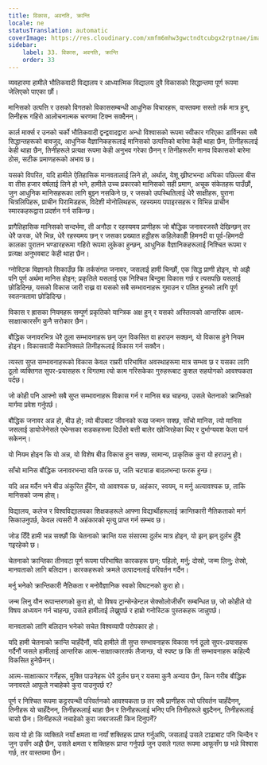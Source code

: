 ```yaml
---
title: विकास, अवनति, क्रान्ति
locale: ne
statusTranslation: automatic
coverImage: https://res.cloudinary.com/xmfm6mhw3gwctndtcubgx2rptnae/image/upload/v1740337243/small_cover_educacion_fundamental_a051170f1c.webp
sidebar:
    label: 33. विकास, अवनति, क्रान्ति
    order: 33
---
```

व्यवहारमा हामीले भौतिकवादी विद्यालय र आध्यात्मिक विद्यालय दुवै विकासको सिद्धान्तमा पूर्ण रूपमा जेलिएको पाएका छौं।

मानिसको उत्पत्ति र उसको विगतको विकाससम्बन्धी आधुनिक विचारहरू, वास्तवमा सस्तो तर्क मात्र हुन्, तिनीहरू गहिरो आलोचनात्मक चरणमा टिक्न सक्दैनन्।

कार्ल मार्क्स र उनको चर्को भौतिकवादी द्वन्द्ववादद्वारा अन्धो विश्वासको रूपमा स्वीकार गरिएका डार्विनका सबै सिद्धान्तहरूको बावजुद, आधुनिक वैज्ञानिकहरूलाई मानिसको उत्पत्तिको बारेमा केही थाहा छैन, तिनीहरूलाई केही थाहा छैन, तिनीहरूले प्रत्यक्ष रूपमा केही अनुभव गरेका छैनन् र तिनीहरूसँग मानव विकासको बारेमा ठोस, सटीक प्रमाणहरूको अभाव छ।

यसको विपरित, यदि हामीले ऐतिहासिक मानवतालाई लिने हो, अर्थात्, येशू ख्रीष्टभन्दा अघिका पछिल्ला बीस वा तीस हजार वर्षलाई लिने हो भने, हामीले उच्च प्रकारको मानिसको सही प्रमाण, अचूक संकेतहरू पाउँछौं, जुन आधुनिक मानिसहरूका लागि बुझ्न नसकिने छ, र जसको उपस्थितिलाई धेरै साक्षीहरू, पुराना चित्रलिपिहरू, प्राचीन पिरामिडहरू, विदेशी मोनोलिथहरू, रहस्यमय पपाइरसहरू र विभिन्न प्राचीन स्मारकहरूद्वारा प्रदर्शन गर्न सकिन्छ।

प्रागैतिहासिक मानिसको सन्दर्भमा, ती अनौठा र रहस्यमय प्राणीहरू जो बौद्धिक जनावरजस्तै देखिन्छन् तर धेरै फरक, धेरै भिन्न, धेरै रहस्यमय छन् र जसका प्रख्यात हड्डीहरू कहिलेकाहीँ हिमनदी वा पूर्व-हिमनदी कालका पुरातन भण्डारहरूमा गहिरो रूपमा लुकेका हुन्छन्, आधुनिक वैज्ञानिकहरूलाई निश्चित रूपमा र प्रत्यक्ष अनुभवबाट केही थाहा छैन।

ग्नोस्टिक विज्ञानले सिकाउँछ कि तर्कसंगत जनावर, जसलाई हामी चिन्छौं, एक सिद्ध प्राणी होइन, यो अझै पनि पूर्ण अर्थमा मानिस होइन; प्रकृतिले यसलाई एक निश्चित बिन्दुमा विकास गर्छ र त्यसपछि यसलाई छोडिदिन्छ, यसको विकास जारी राख्न वा यसको सबै सम्भावनाहरू गुमाउन र पतित हुनको लागि पूर्ण स्वतन्त्रतामा छोडिदिन्छ।

विकास र ह्रासका नियमहरू सम्पूर्ण प्रकृतिको यान्त्रिक अक्ष हुन् र यसको अस्तित्वको आन्तरिक आत्म-साक्षात्कारसँग कुनै सरोकार छैन।

बौद्धिक जनावरभित्र धेरै ठूला सम्भावनाहरू छन् जुन विकसित वा हराउन सक्छन्, यो विकास हुने नियम होइन। विकासवादी मेकानिक्सले तिनीहरूलाई विकास गर्न सक्दैन।

त्यस्ता सुप्त सम्भावनाहरूको विकास केवल राम्ररी परिभाषित अवस्थाहरूमा मात्र सम्भव छ र यसका लागि ठूलो व्यक्तिगत सुपर-प्रयासहरू र विगतमा त्यो काम गरिसकेका गुरुहरूबाट कुशल सहयोगको आवश्यकता पर्दछ।

जो कोही पनि आफ्नो सबै सुप्त सम्भावनाहरू विकास गर्न र मानिस बन्न चाहन्छ, उसले चेतनाको क्रान्तिको मार्गमा प्रवेश गर्नुपर्छ।

बौद्धिक जनावर अन्न हो, बीउ हो; त्यो बीउबाट जीवनको रूख जन्मन सक्छ, साँचो मानिस, त्यो मानिस जसलाई डायोजेनेसले एथेन्सका सडकहरूमा दिउँसो बत्ती बालेर खोजिरहेका थिए र दुर्भाग्यवश फेला पार्न सकेनन्।

यो नियम होइन कि यो अन्न, यो विशेष बीउ विकास हुन सक्छ, सामान्य, प्राकृतिक कुरा यो हराउनु हो।

साँचो मानिस बौद्धिक जनावरभन्दा यति फरक छ, जति चट्याङ बादलभन्दा फरक हुन्छ।

यदि अन्न मर्दैन भने बीउ अंकुरित हुँदैन, यो आवश्यक छ, अहंकार, स्वयम्, म मर्नु अत्यावश्यक छ, ताकि मानिसको जन्म होस्।

विद्यालय, कलेज र विश्वविद्यालयका शिक्षकहरूले आफ्ना विद्यार्थीहरूलाई क्रान्तिकारी नैतिकताको मार्ग सिकाउनुपर्छ, केवल त्यसरी नै अहंकारको मृत्यु प्राप्त गर्न सम्भव छ।

जोड दिँदै हामी भन्न सक्छौं कि चेतनाको क्रान्ति यस संसारमा दुर्लभ मात्र होइन, यो झन् झन् दुर्लभ हुँदै गइरहेको छ।

चेतनाको क्रान्तिका तीनवटा पूर्ण रूपमा परिभाषित कारकहरू छन्: पहिलो, मर्नु; दोस्रो, जन्म लिनु; तेस्रो, मानवताको लागि बलिदान। कारकहरूको क्रमले उत्पादनलाई परिवर्तन गर्दैन।

मर्नु भनेको क्रान्तिकारी नैतिकता र मनोवैज्ञानिक स्वको विघटनको कुरा हो।

जन्म लिनु यौन रूपान्तरणको कुरा हो, यो विषय ट्रान्सेन्डेन्टल सेक्सोलोजीसँग सम्बन्धित छ, जो कोहीले यो विषय अध्ययन गर्न चाहन्छ, उसले हामीलाई लेख्नुपर्छ र हाम्रो गनोस्टिक पुस्तकहरू जान्नुपर्छ।

मानवताको लागि बलिदान भनेको सचेत विश्वव्यापी परोपकार हो।

यदि हामी चेतनाको क्रान्ति चाहँदैनौं, यदि हामीले ती सुप्त सम्भावनाहरू विकास गर्न ठूलो सुपर-प्रयासहरू गर्दैनौं जसले हामीलाई आन्तरिक आत्म-साक्षात्कारतर्फ लैजान्छ, यो स्पष्ट छ कि ती सम्भावनाहरू कहिल्यै विकसित हुनेछैनन्।

आत्म-साक्षात्कार गर्नेहरू, मुक्ति पाउनेहरू धेरै दुर्लभ छन् र यसमा कुनै अन्याय छैन, किन गरीब बौद्धिक जनावरले आफूले नचाहेको कुरा पाउनुपर्छ र?

पूर्ण र निश्चित रूपमा कट्टरपन्थी परिवर्तनको आवश्यकता छ तर सबै प्राणीहरू त्यो परिवर्तन चाहँदैनन्, तिनीहरू यो चाहँदैनन्, तिनीहरूलाई थाहा छैन र तिनीहरूलाई भनिए पनि तिनीहरूले बुझ्दैनन्, तिनीहरूलाई चासो छैन। तिनीहरूले नचाहेको कुरा जबरजस्ती किन दिनुपर्ने?

सत्य यो हो कि व्यक्तिले नयाँ क्षमता वा नयाँ शक्तिहरू प्राप्त गर्नुअघि, जसलाई उसले टाढाबाट पनि चिन्दैन र जुन उसँग अझै छैन, उसले क्षमता र शक्तिहरू प्राप्त गर्नुपर्छ जुन उसले गलत रूपमा आफूसँग छ भन्ने विश्वास गर्छ, तर वास्तवमा छैन।

